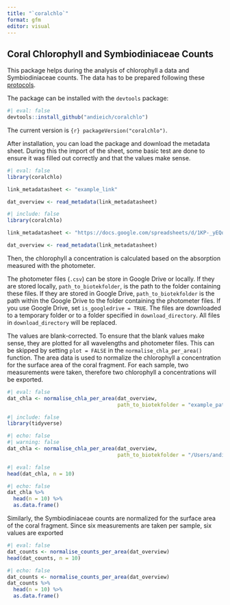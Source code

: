 ```yaml
---
title: "`coralchlo`"
format: gfm
editor: visual
---
```


## Coral Chlorophyll and Symbiodiniaceae Counts

This package helps during the analysis of chlorophyll a data and Symbiodiniaceae counts. The data has to be prepared following these [protocols](https://andieich.github.io/coral_chlorophyll_symcounts/).

The package can be installed with the `devtools` package:

```r
#| eval: false
devtools::install_github("andieich/coralchlo")
```

The current version is `{r} packageVersion("coralchlo")`.

After installation, you can load the package and download the metadata sheet. During this the import of the sheet, some basic test are done to ensure it was filled out correctly and that the values make sense.

```r
#| eval: false
library(coralchlo)

link_metadatasheet <- "example_link"

dat_overview <- read_metadata(link_metadatasheet)

```

```r
#| include: false
library(coralchlo)

link_metadatasheet <- "https://docs.google.com/spreadsheets/d/1KP-_yEQoHC9zHPlVpf3ob9BRJ60qNiGJsdZsO-l3ljw/edit?gid=0#gid=0"

dat_overview <- read_metadata(link_metadatasheet)

```

Then, the chlorophyll a concentration is calculated based on the absorption measured with the photometer.

The photometer files (`.csv`) can be store in Google Drive or locally. If they are stored locally, `path_to_biotekfolder`, is the path to the folder containing these files. If they are stored in Google Drive, `path_to_biotekfolder` is the path within the Google Drive to the folder containing the photometer files. If you use Google Drive, set `is_googledrive = TRUE`. The files are downloaded to a temporary folder or to a folder specified in `download_directory`. All files in `download_directory` will be replaced.

The values are blank-corrected. To ensure that the blank values make sense, they are plotted for all wavelengths and photometer files. This can be skipped by setting `plot = FALSE` in the `normalise_chla_per_area()` function. The area data is used to normalize the chlorophyll a concentration for the surface area of the coral fragment. For each sample, two measurements were taken, therefore two chlorophyll a concentrations will be exported.

```r
#| eval: false
dat_chla <- normalise_chla_per_area(dat_overview,
                                    path_to_biotekfolder = "example_path")

```

```r
#| include: false
library(tidyverse)

```

```r
#| echo: false
#| warning: false
dat_chla <- normalise_chla_per_area(dat_overview,
                                    path_to_biotekfolder = "/Users/andi/Desktop/test_files")

```

```r
#| eval: false
head(dat_chla, n = 10)
```

```r
#| echo: false
dat_chla %>% 
  head(n = 10) %>% 
  as.data.frame()
```

Similarly, the Symbiodiniaceae counts are normalized for the surface area of the coral fragment. Since six measurements are taken per sample, six values are exported

```r
#| eval: false
dat_counts <- normalise_counts_per_area(dat_overview)
head(dat_counts, n = 10)
```

```r
#| echo: false
dat_counts <- normalise_counts_per_area(dat_overview)
dat_counts %>% 
  head(n = 10) %>% 
  as.data.frame()
```
